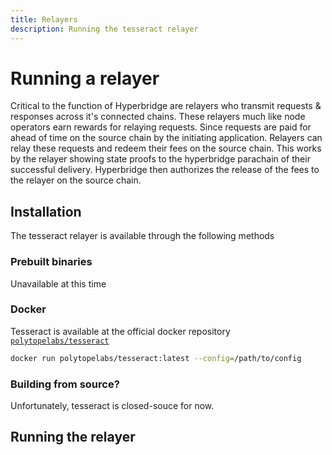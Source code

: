```yaml
---
title: Relayers
description: Running the tesseract relayer
---
```



# Running a relayer

Critical to the function of Hyperbridge are relayers who transmit requests & responses across it's connected chains. These relayers much like node operators earn rewards for relaying requests. Since requests are paid for ahead of time on the source chain by the initiating application. Relayers can relay these requests and redeem their fees on the source chain. This works by the relayer showing state proofs to the hyperbridge parachain of their successful delivery. Hyperbridge then authorizes the release of the fees to the relayer on the source chain.


## Installation

The tesseract relayer is available through the following methods

### Prebuilt binaries

Unavailable at this time

### Docker

Tesseract is available at the official docker repository [`polytopelabs/tesseract`](https://hub.docker.com/r/polytopelabs/tesseract)

```bash
docker run polytopelabs/tesseract:latest --config=/path/to/config
```

### Building from source?

Unfortunately, tesseract is closed-souce for now.

## Running the relayer